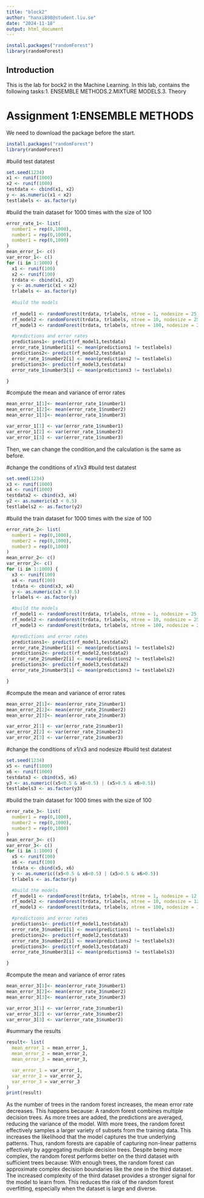 ```yaml
---
title: "block2"
author: "hanxi898@student.liu.se"
date: "2024-11-18"
output: html_document
---
```


```r
install.packages("randomForest")
library(randomForest)
```

## Introduction

This is the lab for bock2 in the Machine Learning. In this lab, contains the following tasks:1. ENSEMBLE METHODS.2.MIXTURE MODELS.3. Theory

# Assignment 1:ENSEMBLE METHODS

We need to download the package before the start.
```r
install.packages("randomForest")
library(randomForest)
```

#build test datatest
```r
set.seed(1234)
x1 <- runif(1000)
x2 <- runif(1000)
testdata <- cbind(x1, x2)
y <- as.numeric(x1 < x2)
testlabels <- as.factor(y)
```

#build the train dataset for 1000 times with the size of 100
```r
error_rate_1<- list(
  number1 = rep(0,1000),
  number1 = rep(0,1000),
  number1 = rep(0,1000)
)
mean_error_1<- c()
var_error_1<- c()
for (i in 1:1000) {
  x1 <- runif(100)
  x2 <- runif(100)
  trdata <- cbind(x1, x2)
  y <- as.numeric(x1 < x2)
  trlabels <- as.factor(y)
  
  #build the models
  
  rf_model1 <- randomForest(trdata, trlabels, ntree = 1, nodesize = 25, keep.forest = TRUE)
  rf_model2 <- randomForest(trdata, trlabels, ntree = 10, nodesize = 25, keep.forest = TRUE)
  rf_model3 <- randomForest(trdata, trlabels, ntree = 100, nodesize = 25, keep.forest = TRUE)

  #predictions and error rates
  predictions1<- predict(rf_model1,testdata)
  error_rate_1$number1[i] <- mean(predictions1 != testlabels)
  predictions2<- predict(rf_model2,testdata)
  error_rate_1$number2[i] <- mean(predictions2 != testlabels)
  predictions3<- predict(rf_model3,testdata)
  error_rate_1$number3[i] <- mean(predictions3 != testlabels)

}
```

#compute the mean and variance of error rates
```r
mean_error_1[1]<- mean(error_rate_1$number1)
mean_error_1[2]<- mean(error_rate_1$number2)
mean_error_1[3]<- mean(error_rate_1$number3)

var_error_1[1] <- var(error_rate_1$number1)
var_error_1[2] <- var(error_rate_1$number2)
var_error_1[3] <- var(error_rate_1$number3)

```

Then, we can change the condition,and the calculation is the same as before.

#change the conditions of x1/x3
#build test datatest
```r
set.seed(1234)
x3 <- runif(1000)
x4 <- runif(1000)
testdata2 <- cbind(x3, x4)
y2 <- as.numeric(x3 < 0.5)
testlabels2 <- as.factor(y2)
```

#build the train dataset for 1000 times with the size of 100
```r
error_rate_2<- list(
  number1 = rep(0,1000),
  number2 = rep(0,1000),
  number3 = rep(0,1000)
)
mean_error_2<- c()
var_error_2<- c()
for (i in 1:1000) {
  x3 <- runif(100)
  x4 <- runif(100)
  trdata <- cbind(x3, x4)
  y <- as.numeric(x3 < 0.5)
  trlabels <- as.factor(y)

  #build the models
  rf_model1 <- randomForest(trdata, trlabels, ntree = 1, nodesize = 25, keep.forest = TRUE)
  rf_model2 <- randomForest(trdata, trlabels, ntree = 10, nodesize = 25, keep.forest = TRUE)
  rf_model3 <- randomForest(trdata, trlabels, ntree = 100, nodesize = 25, keep.forest = TRUE)

  #predictions and error rates
  predictions1<- predict(rf_model1,testdata2)
  error_rate_2$number1[i] <- mean(predictions1 != testlabels2)
  predictions2<- predict(rf_model2,testdata2)
  error_rate_2$number2[i] <- mean(predictions2 != testlabels2)
  predictions3<- predict(rf_model3,testdata2)
  error_rate_2$number3[i] <- mean(predictions3 != testlabels2)

}

```

#compute the mean and variance of error rates
```r
mean_error_2[1]<- mean(error_rate_2$number1)
mean_error_2[2]<- mean(error_rate_2$number2)
mean_error_2[3]<- mean(error_rate_2$number3)

var_error_2[1] <- var(error_rate_2$number1)
var_error_2[2] <- var(error_rate_2$number2)
var_error_2[3] <- var(error_rate_2$number3)

```
#change the conditions of x1/x3 and nodesize
#build test datatest
```r
set.seed(1234)
x5 <- runif(1000)
x6 <- runif(1000)
testdata3 <- cbind(x5, x6)
y3 <- as.numeric((x5<0.5 & x6<0.5) | (x5>0.5 & x6>0.5))
testlabels3 <- as.factor(y3)
```

#build the train dataset for 1000 times with the size of 100
```r
error_rate_3<- list(
  number1 = rep(0,1000),
  number2 = rep(0,1000),
  number3 = rep(0,1000)
)
mean_error_3<- c()
var_error_3<- c()
for (i in 1:1000) {
  x5 <- runif(100)
  x6 <- runif(100)
  trdata <- cbind(x5, x6)
  y <- as.numeric((x5<0.5 & x6<0.5) | (x5>0.5 & x6>0.5))
  trlabels <- as.factor(y)

  #build the models
  rf_model1 <- randomForest(trdata, trlabels, ntree = 1, nodesize = 12, keep.forest = TRUE)
  rf_model2 <- randomForest(trdata, trlabels, ntree = 10, nodesize = 12, keep.forest = TRUE)
  rf_model3 <- randomForest(trdata, trlabels, ntree = 100, nodesize = 12, keep.forest = TRUE)

  #predictions and error rates
  predictions1<- predict(rf_model1,testdata3)
  error_rate_3$number1[i] <- mean(predictions1 != testlabels3)
  predictions2<- predict(rf_model2,testdata3)
  error_rate_3$number2[i] <- mean(predictions2 != testlabels3)
  predictions3<- predict(rf_model3,testdata3)
  error_rate_3$number3[i] <- mean(predictions3 != testlabels3)

}

```

#compute the mean and variance of error rates
```r
mean_error_3[1]<- mean(error_rate_3$number1)
mean_error_3[2]<- mean(error_rate_3$number2)
mean_error_3[3]<- mean(error_rate_3$number3)

var_error_3[1] <- var(error_rate_3$number1)
var_error_3[2] <- var(error_rate_3$number2)
var_error_3[3] <- var(error_rate_3$number3)

```

#summary the results
```r
result<- list(
  mean_error_1 = mean_error_1,
  mean_error_2 = mean_error_2,
  mean_error_3 = mean_error_3,

  var_error_1 = var_error_1,
  var_error_2 = var_error_2,
  var_error_3 = var_error_3
)
print(result)
```

As the number of trees in the random forest increases, the mean error rate decreases. This happens because:
A random forest combines multiple decision trees. As more trees are added, the predictions are averaged, reducing the variance of the model.
With more trees, the random forest effectively samples a larger variety of subsets from the training data. This increases the likelihood that the model captures the true underlying patterns.
Thus, random forests are capable of capturing non-linear patterns effectively by aggregating multiple decision trees.
Despite being more complex, the random forest performs better on the third dataset with sufficient trees because:
With enough trees, the random forest can approximate complex decision boundaries like the one in the third dataset.
The increased complexity of the third dataset provides a stronger signal for the model to learn from. This reduces the risk of the random forest overfitting, especially when the dataset is large and diverse.





